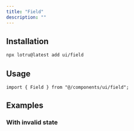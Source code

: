 ```yaml
---
title: "Field"
description: ""
---
```


<ComponentPreview id="examples/field-01" />

## Installation

```bash
npx lotru@latest add ui/field
```

## Usage

```tsx
import { Field } from "@/components/ui/field";
```

## Examples

### With invalid state

<ComponentPreview id="examples/field-02" />
